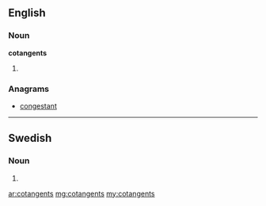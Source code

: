 ==English==

===Noun===
'''cotangents'''

# {{plural of|[[cotangent]]}}

===Anagrams===
* [[congestant#English|congestant]]

----

==Swedish==

===Noun===
{{infl|sv|noun form}}

# {{sv-noun-form-indef-gen|cotangent}}

[[ar:cotangents]]
[[mg:cotangents]]
[[my:cotangents]]